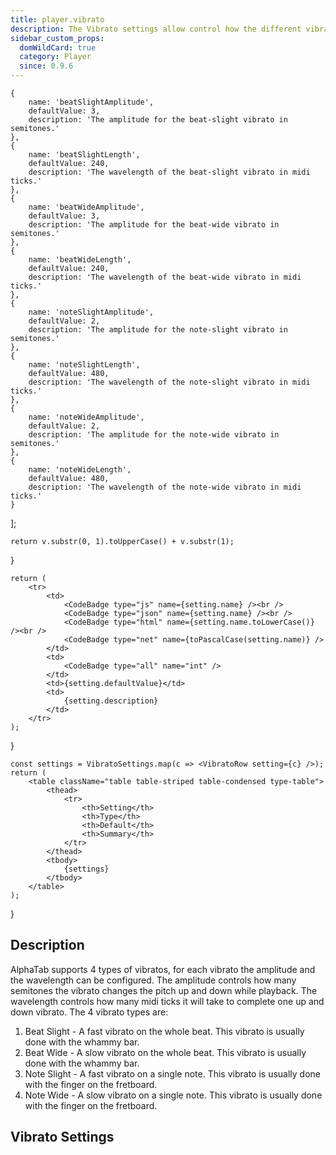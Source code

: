 ```yaml
---
title: player.vibrato
description: The Vibrato settings allow control how the different vibrato types are generated for audio. 
sidebar_custom_props:
  domWildCard: true
  category: Player
  since: 0.9.6
---
```


<SinceBadge since="0.9.6" />


    {
        name: 'beatSlightAmplitude',
        defaultValue: 3,
        description: 'The amplitude for the beat-slight vibrato in semitones.'
    },
    {
        name: 'beatSlightLength',
        defaultValue: 240,
        description: 'The wavelength of the beat-slight vibrato in midi ticks.'
    },
    {
        name: 'beatWideAmplitude',
        defaultValue: 3,
        description: 'The amplitude for the beat-wide vibrato in semitones.'
    },
    {
        name: 'beatWideLength',
        defaultValue: 240,
        description: 'The wavelength of the beat-wide vibrato in midi ticks.'
    },
    {
        name: 'noteSlightAmplitude',
        defaultValue: 2,
        description: 'The amplitude for the note-slight vibrato in semitones.'
    },
    {
        name: 'noteSlightLength',
        defaultValue: 480,
        description: 'The wavelength of the note-slight vibrato in midi ticks.'
    },
    {
        name: 'noteWideAmplitude',
        defaultValue: 2,
        description: 'The amplitude for the note-wide vibrato in semitones.'
    },
    {
        name: 'noteWideLength',
        defaultValue: 480,
        description: 'The wavelength of the note-wide vibrato in midi ticks.'
    }
];

    return v.substr(0, 1).toUpperCase() + v.substr(1);
}

    return (
        <tr>
            <td>
                <CodeBadge type="js" name={setting.name} /><br />
                <CodeBadge type="json" name={setting.name} /><br />
                <CodeBadge type="html" name={setting.name.toLowerCase()} /><br />
                <CodeBadge type="net" name={toPascalCase(setting.name)} />
            </td>
            <td>
                <CodeBadge type="all" name="int" />
            </td>
            <td>{setting.defaultValue}</td>
            <td>
                {setting.description}
            </td>
        </tr>
    );
}

    const settings = VibratoSettings.map(c => <VibratoRow setting={c} />);
    return (
        <table className="table table-striped table-condensed type-table">
            <thead>
                <tr>
                    <th>Setting</th>
                    <th>Type</th>
                    <th>Default</th>
                    <th>Summary</th>
                </tr>
            </thead>    
            <tbody> 
                {settings}
            </tbody>
        </table>
    );
}


## Description

AlphaTab supports 4 types of vibratos, for each vibrato the amplitude and the wavelength can be configured. The amplitude controls how many semitones
the vibrato changes the pitch up and down while playback. The wavelength controls how many midi ticks it will take to complete one up and down vibrato.
The 4 vibrato types are: 

1. Beat Slight - A fast vibrato on the whole beat. This vibrato is usually done with the whammy bar.
2. Beat Wide - A slow vibrato on the whole beat. This vibrato is usually done with the whammy bar.
3. Note Slight - A fast vibrato on a single note. This vibrato is usually done with the finger on the fretboard.
4. Note Wide - A slow vibrato on a single note. This vibrato is usually done with the finger on the fretboard.

## Vibrato Settings

<VibratoTable />